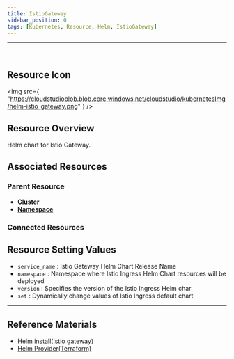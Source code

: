 ```yaml
---
title: IstioGateway
sidebar_position: 0
tags: [Kubernetes, Resource, Helm, IstioGateway]
---
```



<hr />
<br />


## Resource Icon

<img
    src={
        "https://cloudstudioblob.blob.core.windows.net/cloudstudio/kubernetesImg/helm-istio_gateway.png"
    }
/>

## Resource Overview

Helm chart for Istio Gateway.

## Associated Resources

### Parent Resource

-   [**Cluster**](https://docs.cstudio.app/en/docs/resource/kubernetes/Base/Cluster)
-   [**Namespace**](https://docs.cstudio.app/en/docs/resource/kubernetes/Core/Namespace)

### Connected Resources




## Resource Setting Values

-   `service_name` : Istio Gateway Helm Chart Release Name
-   `namespace` : Namespace where Istio Ingress Helm Chart resources will be deployed
-   `version` : Specifies the version of the Istio Ingress Helm char
-   `set` : Dynamically change values of Istio Ingress default chart


---

## Reference Materials

-   [Helm install(Istio gateway)](https://artifacthub.io/packages/helm/istio-official/gateway)
-   [Helm Provider(Terraform)](https://registry.terraform.io/providers/hashicorp/helm/latest/docs)

